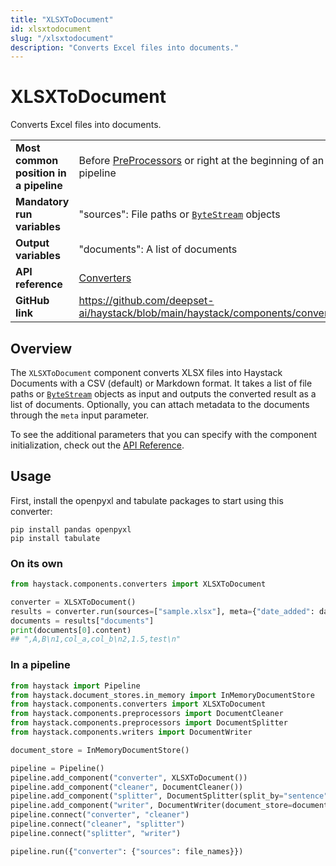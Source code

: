 ```yaml
---
title: "XLSXToDocument"
id: xlsxtodocument
slug: "/xlsxtodocument"
description: "Converts Excel files into documents."
---
```


# XLSXToDocument

Converts Excel files into documents.

|                                        |                                                                                                |
| :------------------------------------- | :--------------------------------------------------------------------------------------------- |
| **Most common position in a pipeline** | Before [PreProcessors](../preprocessors.mdx)  or right at the beginning of an indexing pipeline |
| **Mandatory run variables**            | "sources":  File paths or [`ByteStream`](../../concepts/data-classes.mdx#bytestream)  objects               |
| **Output variables**                   | "documents": A list of documents                                                               |
| **API reference**                      | [Converters](/reference/converters-api)                                                               |
| **GitHub link**                        | https://github.com/deepset-ai/haystack/blob/main/haystack/components/converters/xlsx.py      |

## Overview

The `XLSXToDocument` component converts XLSX files into Haystack Documents with a CSV (default) or Markdown format. It takes a list of file paths or [`ByteStream`](../../concepts/data-classes.mdx#bytestream) objects as input and outputs the converted result as a list of documents.  Optionally, you can attach metadata to the documents through the `meta` input parameter.

To see the additional parameters that you can specify with the component initialization, check out the [API Reference](/reference/converters-api#xlsxtodocument).

## Usage

First, install the openpyxl and tabulate packages to start using this converter:

```shell
pip install pandas openpyxl
pip install tabulate
```

### On its own

```python
from haystack.components.converters import XLSXToDocument

converter = XLSXToDocument()
results = converter.run(sources=["sample.xlsx"], meta={"date_added": datetime.now().isoformat()})
documents = results["documents"]
print(documents[0].content)
## ",A,B\n1,col_a,col_b\n2,1.5,test\n"
```

### In a pipeline

```python
from haystack import Pipeline
from haystack.document_stores.in_memory import InMemoryDocumentStore
from haystack.components.converters import XLSXToDocument
from haystack.components.preprocessors import DocumentCleaner
from haystack.components.preprocessors import DocumentSplitter
from haystack.components.writers import DocumentWriter

document_store = InMemoryDocumentStore()

pipeline = Pipeline()
pipeline.add_component("converter", XLSXToDocument())
pipeline.add_component("cleaner", DocumentCleaner())
pipeline.add_component("splitter", DocumentSplitter(split_by="sentence", split_length=5))
pipeline.add_component("writer", DocumentWriter(document_store=document_store))
pipeline.connect("converter", "cleaner")
pipeline.connect("cleaner", "splitter")
pipeline.connect("splitter", "writer")

pipeline.run({"converter": {"sources": file_names}})
```

